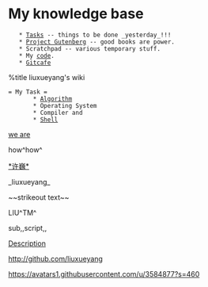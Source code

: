 {{http://vimwiki.googlecode.com/hg/images/vimwiki_logo.png}}
= My knowledge base =
    * [[Tasks]] -- things to be done _yesterday_!!!
    * [[Project Gutenberg]] -- good books are power.
    * Scratchpad -- various temporary stuff.
    * My [[code]].
    * [[Gitcafe]]

%title liuxueyang's wiki

 = My Task =
		* [[Algorithm]]
		* Operating System
		* Compiler and 
		* [[Shell]]

[[we are]]

how^how^

[[*许巍*]]

_liuxueyang_


~~strikeout text~~

LIU^TM^

sub,,script,,

[[This is a link|Description]]

http://github.com/liuxueyang

https://avatars1.githubusercontent.com/u/3584877?s=460

